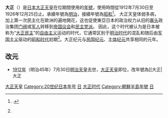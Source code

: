 {{otheruses|subject=日本年號}}
{{Eranamebox
|年号 = 大正
|起讫时间 = 1912年－1926年
|政权 = [[大日本帝国|大日本帝国]]
|帝王 = [[大正天皇|大正天皇]]
|历时 = 15年
|timeline= <timeline>
ImageSize  = width:200 height:50
PlotArea   = width:180 height:30 left:10 bottom:20
TimeAxis   = orientation:horizontal
DateFormat = yyyy
Period     = from:1868 till:2021
AlignBars  = early
ScaleMajor = increment:60 start:1868
Colors =
  id:canvas value:rgb(1,1,0.85)
BackgroundColors = canvas:canvas
PlotData =
  width:15 color:black
  bar:era from:start till:end
  bar:era from:1912 till:1926 color:red
</timeline>
|说明 =  <span style="color: red">大正</span>在日本近现代时期的位置。
}}
{{日本歷史|Kanto-daishinsai.jpg|200px|Image explanation = [[关东大地震|关东大地震]]后的[[横滨|横滨]]}}

'''大正'''（{{jpn|j=大正|hg=たいしょう|rm=Taishō|f=y}}）是[[日本|日本]][[大正天皇|大正天皇]]在位期間使用的[[日本年號|年號]]，使用時間從1912年7月30日至1926年12月25日止。承續年號為[[明治|明治]]，接續年號為[[昭和|昭和]]<ref name=":0">{{Citation|last=Hoffman|first=Michael|url=http://www.japantimes.co.jp/text/fl20120729x1.html|title=The Taisho Era: When modernity ruled Japan's masses|newspaper=[[日本时报|Japan Times]]|date=2012-07-29|page=7|accessdate=2019-05-11|archive-date=2012-11-02|archive-url=https://web.archive.org/web/20121102220151/http://www.japantimes.co.jp/text/fl20120729x1.html|dead-url=no}}.</ref>。 大正天皇体弱多病，加上第一次民主化在歐洲的遍地開花，这也促使東亞日本的政治权力从旧的[[寡头|寡头]]政治集团[[门阀|门阀]]或[[军人|军人]]转移到[[帝国议会_(日本)|帝国议会]]和[[民主党派|民主党派]]。 因此，这个时代被认为是日本被称为“[[大正民主|大正民主]]”的[[自由主义|自由主义]]运动的时代，它通常区别于[[明治|明治时代]]的混乱和随后由[[军国主义|军国主义]]驱动的[[昭和|昭和时代]]初期<ref name=":0" />。大正纪元与[[民国纪元|民国纪元]]、[[主体纪元|主体纪元]]共享相同的元年。

== 改元 ==
*[[1912年|1912年]]（明治45年）7月30日[[明治天皇|明治天皇]]去世，[[大正天皇|大正天皇]]即位，改年號為[[大正|大正{{sfn]][[大正#cite%20note-FOOTNOTEBowman2000149-2|<span class="mw-reflink-text">[2]</span>]][[大正#cite_note-FOOTNOTEBowman2000-2|<span class="mw-reflink-text">[2]</span>]][[大正#cite_note-FOOTNOTEBowman2000-2|<span class="mw-reflink-text">[2]</span>]]。
*[[1926年|1926年]]（大正15年）12月25日[[大正天皇|大正天皇]]去世，[[昭和天皇|昭和天皇]]即位，改年號為[[昭和|昭和]]。

== 出處 ==
「大正」一詞出自《[[易經|易經]]》第十九卦中的「臨，剛浸而長。說而順，剛中而應，'''大'''亨以'''正'''，天之道也。」大正這一年號過去曾四次被選為候補，於[[大正天皇|大正天皇]]即位改元時被採用。按《大正天皇實錄》，同時尚有「天興」、「興化」為候補年號，而[[天皇|天皇]]採「大正」為用。

== 大事年表 ==

[[File:Washington_Naval_Treaty.jpg|thumb]]舉行，该会议的主要成果包括三个重要条约：《四国公约》，《[[限制海军军备条约|限制海军军备条约]]》，及《[[九国公约|九国公约]]》。]]

*大正2年（1913年）：[[大正政變|大正政變]]。
*大正3年（1914年）：
** [[櫻島|櫻島]]火山爆發（[[大正大噴發|大正大噴發]]）
** [[西門子事件|西門子事件]]
** [[第一次世界大戰|第一次世界大戰]]爆發。
*大正5年（1916年）：[[夏目漱石|夏目漱石]]逝世。
*大正7年（1918年）：[[日本干涉西伯利亞|日本出兵西伯利亞]][[濱海邊疆區|濱海邊疆區]]干涉[[俄國內戰|俄國內戰]]；[[1918年米骚动|米骚动]]；第一次世界大戰結束。
*大正8年（1919年）：[[巴黎和会_(1919年)|巴黎和会]]；《選舉法》改正。
*大正9年（1920年）：[[國際聯盟|國際聯盟]]設立；[[尼港事件|尼港事件]]；第一回[[國勢調查_(日本)|國勢調查]]。
*大正10年（1921年）：首相[[原敬|原敬]]遭到暗殺；[[昭和天皇|裕仁親王]]就任[[攝政|攝政]]。
*大正11年（1922年）：[[南洋廳|南洋廳]]設置；[[华盛顿会议|华盛顿会议]]举行；[[山縣有朋|山縣有朋]]、[[森鷗外|森鷗外]]逝世。
*大正11年（1922年）：
** [[華盛頓會議|華盛頓會議]]舉行。
** [[第三國際|第三國際]]日本支部和[[堺利彦|堺利彦]]、[[山川均|山川均]]組成[[日本共產党|日本共產党]]。
*大正12年（1923年）：[[關東大地震|關東大地震]]；《國民精神作興詔書》發布；[[虎之門事件|虎之門事件]]。
*大正13年（1924年）：[[皇太子|皇太子]][[裕仁|裕仁親王]]（日後的昭和天皇）與[[香淳皇后|良子]]結婚；[[甲子園球場|甲子園球場]]落成啟用。
*大正14年（1925年）：[[宇垣裁军|宇垣裁军]]；[[治安維持法|治安維持法]]；[[普通選舉法|普通選舉法]]制定；[[電台廣播|電台廣播]]開始。
*大正15年（1926年）：[[大正天皇|大正天皇]]駕崩；改元[[昭和|昭和]]。

== 出生 ==

== 逝世 ==


==与公历的对照表 ==
大正n年与[[公元|公元]]g年的对应关系是n = g - 1911。
{| class="wikitable"  style="text-align:center;"
!大正!!元年!!2年!!3年!!4年!!5年!!6年!!7年!!8年!!9年!!10年
|-
![[公元|公元]]
|1912年||1913年||1914年||1915年||1916年||1917年||1918年||1919年||1920年||1921年
|-
!干支
|[[壬子|壬子]]||[[癸丑|癸丑]]||[[甲寅|甲寅]]||[[乙卯|乙卯]]||[[丙辰|丙辰]]||[[丁巳|丁巳]]||[[戊午|戊午]]||[[己未|己未]]||[[庚申|庚申]]||[[辛酉|辛酉]]
|-
!大正!!11年!!12年!!13年!!14年!!15年
|-
![[公元|公元]]
|1922年||1923年||1924年||1925年||1926年
|-
!干支
|[[壬戌|壬戌]]||[[癸亥|癸亥]]||[[甲子|甲子]]||[[乙丑|乙丑]]||[[丙寅|丙寅]]
|}

== 同期存在的其他政權之紀年 ==
*中國
**[[民國紀年|中華民國]]（1912年1月1日起）：[[中華民國|中華民國]]紀年，年分相同
*越南
**[[維新|維新]]（1907年－1916年）：[[阮朝|阮朝]]—[[阮福晃|阮福晃]]之年號
**[[啟定|啟定]]（1916年－1925年）：阮朝—[[阮福晙|阮福晙]]之年號
**[[保大_(越南)|保大]]（1926年－1945年）：阮朝—[[阮福晪|阮福晪]]之年號

== 參見 ==
{{Portal box|日本|历史}}
* [[日本年號列表|日本年號索引]]
* [[日本一世一元制施行後年號列表|日本一世一元制施行後年號列表]]

== 参考文献 ==

=== 注释 ===
{{Reflist|2}}

=== 引用 ===

*{{Cite journal|title=CASTLES AND THE MILITARISATION OF URBAN SOCIETY IN IMPERIAL JAPAN|url=https://www.cambridge.org/core/product/identifier/S0080440118000063/type/journal_article|last=Benesch|first=Oleg|date=2018-12|journal=Transactions of the Royal Historical Society|doi=10.1017/S0080440118000063|volume=28|pages=107–134|language=en|issn=0080-4401}}
*{{Cite book|chapter=|url=https://www.worldcat.org/oclc/51542679|publisher=Columbia University Press|date=2000|location=New York|isbn=0231500041|oclc=51542679|last=Bowman, John Stewart, 1931-|title=Columbia chronologies of Asian history and culture|first=|year=|pages=|access-date=2019-05-11|archive-date=2020-11-11|archive-url=https://web.archive.org/web/20201111093527/https://www.worldcat.org/title/columbia-chronologies-of-asian-history-and-culture/oclc/51542679|dead-url=no}}
*{{Cite book|chapter=|url=https://www.worldcat.org/oclc/41018824|publisher=Harvard University Asia Center|date=1999|location=Cambridge, Mass.|isbn=0674946553|oclc=41018824|last=Dickinson, Frederick R., 1961-|title=War and national reinvention : Japan in the Great War, 1914-1919|first=|year=|pages=}}
*{{Cite book|chapter=|url=https://www.worldcat.org/oclc/17483588|publisher=Cambridge University Press|date=|location=Cambridge, UK|isbn=0521223520|oclc=17483588|last=Hall, John Whitney|last2=山村, 耕造.|title=The Cambridge history of Japan|first=|year=1988|pages=|access-date=2019-05-11|archive-date=2020-05-13|archive-url=https://web.archive.org/web/20200513010340/https://www.worldcat.org/oclc/17483588|dead-url=no}}
* {{Citation|last1=Nussbaum|first1=Louis-Frédéric|first2=Käthe|last2=Roth|year=2005|url=https://books.google.com/books?id=p2QnPijAEmEC|title=Japan encyclopedia|place=Cambridge|publisher=[[Harvard_University_Press|Harvard University Press]]|ISBN=978-0-674-01753-5|OCLC=58053128|accessdate=2019-05-11|archive-date=2016-11-21|archive-url=https://web.archive.org/web/20161121092356/https://books.google.com/books?id=p2QnPijAEmEC|dead-url=no}}.  Louis-Frédéric为Louis-Frédéric Nussbaum笔名，参见{{Citation|url=http://dispatch.opac.ddb.de/DB=4.1/PPN?PPN=128842709|publisher=Deutsche Nationalbibliothek|title=Authority File|deadurl=yes|archiveurl=https://archive.today/20120524174828/http://dispatch.opac.ddb.de/DB=4.1/PPN?PPN=128842709|archivedate=2012-05-24|accessdate=2019-05-11}}
* Strachan, Hew. ''The First World War: Volume I: To Arms'' (Oxford University Press, 2003) 455-94.

* {{loc}}
{{-}}
{{年号|[[明治|明治]]|[[日本年号|日本年号]]|[[昭和|昭和]]}}
{{日本近现代年号}}
[[Category:大正天皇|]]
[[Category:20世纪日本年号|Category:20世纪日本年号]]
[[Category:一世一元年號|日]]
[[Category:大正时代|]]
[[Category:朝鮮半島年號|Category:朝鮮半島年號]]
[[Category:台灣年號|日]]